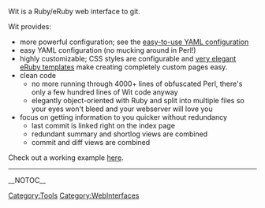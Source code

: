 Wit is a Ruby/eRuby web interface to git.

Wit provides:
* more powerful configuration; see the [http://dan.chokola.com/wit/config.yaml easy-to-use YAML configuration]
* easy YAML configuration (no mucking around in Perl!)
* highly customizable; CSS styles are configurable and [http://dan.chokola.com/wit/blob.rhtml?group=Pet%20Projects&name=Wit&branch=master&head=3c2c3e582ef0d341dfeefc275c329d011029ef8c&obj=./index.rhtml very elegant eRuby templates] make creating completely custom pages easy.
* clean code
** no more running through 4000+ lines of obfuscated Perl, there's only a few hundred lines of Wit code anyway
** elegantly object-oriented with Ruby and split into multiple files so your eyes won't bleed and your webserver will love you
* focus on getting information to you quicker without redundancy
** last commit is linked right on the index page
** redundant summary and shortlog views are combined
** commit and diff views are combined

Check out a working example [http://dan.chokola.com/wit/ here].
----
[[Category:Tools]] [[Category:WebInterfaces]]

__NOTOC__